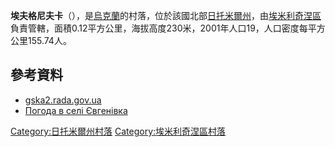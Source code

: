 {{coord|50|38|18|N|27|59|54|E|scale:30000|display=title}}

'''埃夫格尼夫卡'''（{{lang-uk|Євгенівка}}），是[[烏克蘭|烏克蘭]]的村落，位於該國北部[[日托米爾州|日托米爾州]]，由[[埃米利奇涅區|埃米利奇涅區]]負責管轄，面積0.12平方公里，海拔高度230米，2001年人口19，人口密度每平方公里155.74人。

==參考資料==
*[http://gska2.rada.gov.ua/pls/z7502/A005?rdat1=24.02.2009&rf7571=9170 gska2.rada.gov.ua]{{dead link|date=2017年12月 |bot=InternetArchiveBot |fix-attempted=yes }}
* [http://weather.in.ua/ua/zhitomirskaja/7547 Погода в селі Євгенівка] {{Wayback|url=http://weather.in.ua/ua/zhitomirskaja/7547 |date=20111219151600 }}

{{DEFAULTSORT:Євгенівка}}
[[Category:日托米爾州村落|Category:日托米爾州村落]]
[[Category:埃米利奇涅區村落|Category:埃米利奇涅區村落]]


{{Zhytomyr-geo-stub}}